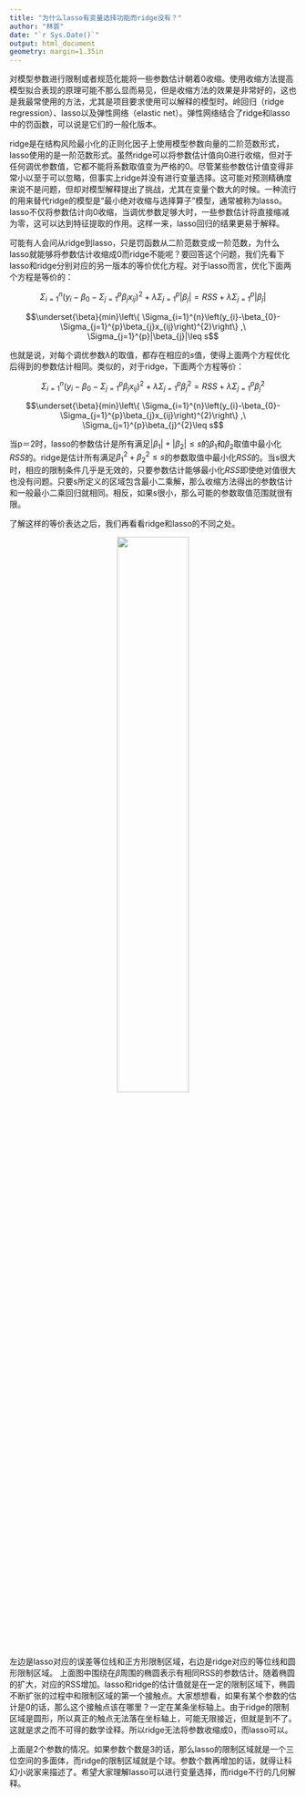 ```yaml
---
title: "为什么lasso有变量选择功能而ridge没有？"
author: "林荟"
date: "`r Sys.Date()`"
output: html_document
geometry: margin=1.35in
---
```



对模型参数进行限制或者规范化能将一些参数估计朝着0收缩。使用收缩方法提高模型拟合表现的原理可能不那么显而易见，但是收缩方法的效果是非常好的，这也是我最常使用的方法，尤其是项目要求使用可以解释的模型时。岭回归（ridge regression）、lasso以及弹性网络（elastic net）。弹性网络结合了ridge和lasso中的罚函数，可以说是它们的一般化版本。


ridge是在结构风险最小化的正则化因子上使用模型参数向量的二阶范数形式，lasso使用的是一阶范数形式。虽然ridge可以将参数估计值向0进行收缩，但对于任何调优参数值，它都不能将系数取值变为严格的0。尽管某些参数估计值变得非常小以至于可以忽略，但事实上ridge并没有进行变量选择。这可能对预测精确度来说不是问题，但却对模型解释提出了挑战，尤其在变量个数大的时候。一种流行的用来替代ridge的模型是“最小绝对收缩与选择算子”模型，通常被称为lasso。lasso不仅将参数估计向0收缩，当调优参数足够大时，一些参数估计将直接缩减为零，这可以达到特征提取的作用。这样一来，lasso回归的结果更易于解释。

可能有人会问从ridge到lasso，只是罚函数从二阶范数变成一阶范数，为什么lasso就能够将参数估计收缩成0而ridge不能呢？要回答这个问题，我们先看下lasso和ridge分别对应的另一版本的等价优化方程。对于lasso而言，优化下面两个方程是等价的：

$$\Sigma_{i=1}^{n}(y_{i}-\beta_{0}-\Sigma_{j=1}^{p}\beta_{j}x_{ij})^{2}+\lambda\Sigma_{j=1}^{p}|\beta_{j}|=RSS+\lambda\Sigma_{j=1}^{p}|\beta_{j}|$$

$$\underset{\beta}{min}\left\{ \Sigma_{i=1}^{n}\left(y_{i}-\beta_{0}-\Sigma_{j=1}^{p}\beta_{j}x_{ij}\right)^{2}\right\} ,\ \Sigma_{j=1}^{p}|\beta_{j}|\leq s$$

也就是说，对每个调优参数$\lambda$的取值，都存在相应的$s$值，使得上面两个方程优化后得到的参数估计相同。类似的，对于ridge，下面两个方程等价：

$$\Sigma_{i=1}^{n}(y_{i}-\beta_{0}-\Sigma_{j=1}^{p}\beta_{j}x_{ij})^{2}+\lambda\Sigma_{j=1}^{p}\beta_{j}^{2}=RSS+\lambda\Sigma_{j=1}^{p}\beta_{j}^{2}$$

$$\underset{\beta}{min}\left\{ \Sigma_{i=1}^{n}\left(y_{i}-\beta_{0}-\Sigma_{j=1}^{p}\beta_{j}x_{ij}\right)^{2}\right\} ,\ \Sigma_{j=1}^{p}\beta_{j}^{2}\leq s$$

当p＝2时，lasso的参数估计是所有满足$|\beta_{1}|+|\beta_{2}|\leq s$的$\beta_{1}$和$\beta_{2}$取值中最小化$RSS$的。ridge是估计所有满足$\beta_{1}^{2}+\beta_{2}^{2}\leq s$的参数取值中最小化$RSS$的。当s很大时，相应的限制条件几乎是无效的，只要参数估计能够最小化$RSS$即使绝对值很大也没有问题。只要s所定义的区域包含最小二乘解，那么收缩方法得出的参数估计和一般最小二乘回归就相同。相反，如果s很小，那么可能的参数取值范围就很有限。

了解这样的等价表达之后，我们再看看ridge和lasso的不同之处。

<p align="center">
  <img src="http://scientistcafe.com/book/Figure/LassoRidge.png" width="50%"  />
</p>

左边是lasso对应的误差等位线和正方形限制区域，右边是ridge对应的等位线和圆形限制区域。
上面图中围绕在$\hat{\beta}$周围的椭圆表示有相同RSS的参数估计。随着椭圆的扩大，对应的RSS增加。lasso和ridge的估计值就是在一定的限制区域下，椭圆不断扩张的过程中和限制区域的第一个接触点。大家想想看，如果有某个参数的估计是0的话，那么这个接触点该在哪里？一定在某条坐标轴上。由于ridge的限制区域是圆形，所以真正的触点无法落在坐标轴上，可能无限接近，但就是到不了。这就是求之而不可得的数学诠释。所以ridge无法将参数收缩成0，而lasso可以。

上面是2个参数的情况。如果参数个数是3的话，那么lasso的限制区域就是一个三位空间的多面体，而ridge的限制区域就是个球。参数个数再增加的话，就得让科幻小说家来描述了。希望大家理解lasso可以进行变量选择，而ridge不行的几何解释。